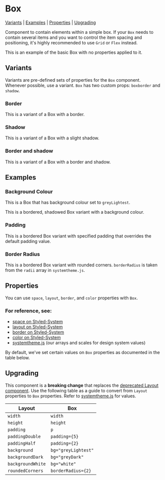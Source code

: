 
<Meta title="Components/Box" component={Box} />

# Box

[Variants](#variants) | [Examples](#examples) | [Properties](#properties) | [Upgrading](#upgrading)

Component to contain elements within a simple box. If your `Box` needs to contain several items and you want to control the item spacing and positioning, it's highly recommended to use `Grid` or `Flex` instead.

<Preview>
  <Story name="Basic">
    <Box>
      <P>
        This is an example of the basic Box with no properties applied to it.
      </P>
    </Box>
  </Story>
</Preview>

## Variants

Variants are pre-defined sets of properties for the `Box` component. Whenever possible, use a variant. `Box` has two custom props: `boxborder` and `shadow`.

### Border

<Preview>
  <Story name="Border">
    <Box boxborder="default">
      <P>This is a variant of a Box with a border.</P>
    </Box>
  </Story>
</Preview>

### Shadow

<Preview>
  <Story name="Shadow">
    <Box shadow="default">
      <P>This is a variant of a Box with a slight shadow.</P>
    </Box>
  </Story>
</Preview>

### Border and shadow

<Preview>
  <Story name="Border and Shadow">
    <Box shadow="default" boxborder="default">
      <P>This is a variant of a Box with a border and shadow.</P>
    </Box>
  </Story>
</Preview>

## Examples

### Background Colour
<Preview>
  <Story name="Background Colour">
    <Box bg="greyLightest">
      <P>This is a Box that has background colour set to <code>greyLightest</code>.</P>
    </Box>
  </Story>
</Preview>

<Preview>
  <Story name="Background Colour with Variant">
    <Box shadow="default" boxborder="default" bg="greyLightest">
      <P>This is a bordered, shadowed Box variant with a background colour.</P>
    </Box>
  </Story>
</Preview>

### Padding

<Preview>
  <Story name="Padding - Increase">
    <Box boxborder="default" p={6}>
      <P>This is a bordered Box variant with specified padding that overrides the default padding value.</P>
    </Box>
  </Story>
</Preview>

### Border Radius

<Preview>
  <Story name="Border Radius">
    <Box boxborder="default" borderRadius={2}>
      <P>This is a bordered Box variant with rounded corners. <code>borderRadius</code> is taken from the <code>radii</code> array in <code>systemtheme.js</code>.</P>
    </Box>
  </Story>
</Preview>


## Properties

You can use `space`, `layout`, `border`, and `color` properties with `Box`.
### For reference, see:

- [space on Styled-System](https://styled-system.com/table#space)
- [layout on Styled-System](https://styled-system.com/table#layout)
- [border on Styled-System](https://styled-system.com/table#border)
- [color on Styled-System](https://styled-system.com/table#color)
- [systemtheme.js](https://github.com/orchestrated-io/orca-design-system/blob/master/packages/orcs-design-system/lib/systemtheme.js) (our arrays and scales for design system values)

By default, we've set certain values on `Box` properties as documented in the table below.

<Props of={Box} />

## Upgrading

This component is a **breaking change** that replaces the [deprecated Layout component](https://styleguide.orchestrated.io/#layout). Use the following table as a guide to convert from `Layout` properties to `Box` properties. Refer to [systemtheme.js](https://github.com/orchestrated-io/orca-design-system/blob/master/packages/orcs-design-system/lib/systemtheme.js) for values.

| **Layout**        | **Box**               |
| ----------------- | --------------------- |
| `width`           | `width`               |
| `height`          | `height`              |
| `padding` | `p` |
| `paddingDouble`   | `padding={5}`   |
| `paddingHalf` | `padding={2}` |
| `background`        | `bg="greyLightest"`      |
| `backgroundDark`        | `bg="greyDark"`        |
| `backgroundWhite` | `bg="white"` |
| `roundedCorners` | `borderRadius={2}` |
